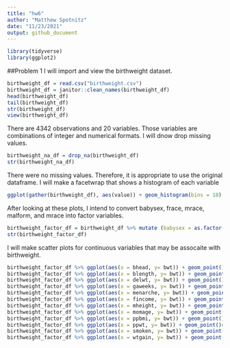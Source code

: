 ```yaml
---
title: "hw6"
author: "Matthew Spotnitz"
date: "11/23/2021"
output: github_document
---
```

```r
library(tidyverse)
library(ggplot2)
```
##Problem 1
I will import and view the birthweight dataset.
```r
birthweight_df = read.csv("birthweight.csv")
birthweight_df = janitor::clean_names(birthweight_df)
head(birthweight_df)
tail(birthweight_df)
str(birthweight_df)
view(birthweight_df)
```
There are 4342 observations and 20 variables.  Those variables are combinations of integer and numerical formats. I will dnow drop missing values.
```r
birthweight_na_df = drop_na(birthweight_df)
str(birthweight_na_df)
```
There were no missing values.  Therefore, it is appropriate to use the original dataframe. I will make a facetwrap that shows a histogram of each variable

```r
ggplot(gather(birthweight_df), aes(value)) + geom_histogram(bins = 10) + facet_wrap(~key, scales = 'free_x')
```
After looking at these plots, I intend to convert babysex, frace, mrace, malform, and mrace into factor variables.
```r
birthweight_factor_df = birthweight_df %>% mutate (babysex = as.factor(babysex), frace = as.factor(frace), mrace = as.factor(mrace), malform = as.factor(malform), mrace = as.factor(mrace))
str(birthweight_factor_df)
```
I will make scatter plots for continuous variables that may be assocaite with birthweight.
```r
birthweight_factor_df %>% ggplot(aes(x = bhead, y= bwt)) + geom_point()  ##On inspection, there is a corrleation
birthweight_factor_df %>% ggplot(aes(x = blength, y= bwt)) + geom_point() ##On inspection, there is a corrrelation
birthweight_factor_df %>% ggplot(aes(x = delwt, y= bwt)) + geom_point() #There is not a strong correlation
birthweight_factor_df %>% ggplot(aes(x = gaweeks, y= bwt)) + geom_point() ##There is not a strong correlation
birthweight_factor_df %>% ggplot(aes(x = menarche, y= bwt)) + geom_point()#There is not a strong correlation
birthweight_factor_df %>% ggplot(aes(x = fincome, y= bwt)) + geom_point() #There is not a strong correlation
birthweight_factor_df %>% ggplot(aes(x = mheight, y= bwt)) + geom_point() #There is not a strong correlation
birthweight_factor_df %>% ggplot(aes(x = momage, y= bwt)) + geom_point() #There is not a strong correlation
birthweight_factor_df %>% ggplot(aes(x = ppbmi, y= bwt)) + geom_point() #There is not a strong correlation
birthweight_factor_df %>% ggplot(aes(x = ppwt, y= bwt)) + geom_point()#There is not a strong correlation
birthweight_factor_df %>% ggplot(aes(x = smoken, y= bwt)) + geom_point() #There is not a strong correlation
birthweight_factor_df %>% ggplot(aes(x = wtgain, y= bwt)) + geom_point() #There is not a strong correlation
```